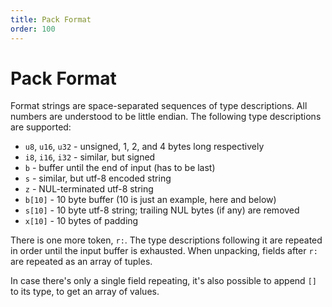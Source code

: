 ---
title: Pack Format
order: 100
---

# Pack Format

Format strings are space-separated sequences of type descriptions.
All numbers are understood to be little endian.
The following type descriptions are supported:

* `u8`, `u16`, `u32` - unsigned, 1, 2, and 4 bytes long respectively
* `i8`, `i16`, `i32` - similar, but signed
* `b` - buffer until the end of input (has to be last)
* `s` - similar, but utf-8 encoded string
* `z` - NUL-terminated utf-8 string
* `b[10]` - 10 byte buffer (10 is just an example, here and below)
* `s[10]` - 10 byte utf-8 string; trailing NUL bytes (if any) are removed
* `x[10]` - 10 bytes of padding

There is one more token, `r:`. The type descriptions following it are repeated in order
until the input buffer is exhausted.
When unpacking, fields after `r:` are repeated as an array of tuples.

In case there's only a single field repeating,
it's also possible to append `[]` to its type, to get an array of values.
